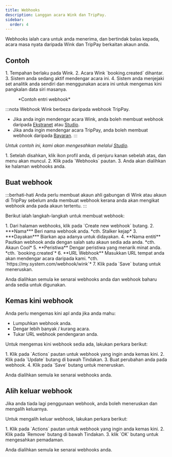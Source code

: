 ```yaml
---
title: Webhooks
description: Langgan acara Wink dan TripPay.
sidebar:
  order: 4
---
```


Webhooks ialah cara untuk anda menerima, dan bertindak balas kepada, acara masa nyata daripada Wink dan TripPay berkaitan akaun anda.

## Contoh

<Steps>
  1. Tempahan berlaku pada Wink.
  2. Acara Wink `booking.created` dihantar.
  3. Sistem anda sedang aktif mendengar acara ini.
  4. Sistem anda menjejaki set analitik anda sendiri dan menggunakan acara ini untuk mengemas kini pangkalan data siri masanya.
</Steps>


<figure>
  <CloudinaryImage width="350" height="215" resize="scale" quality="best" alt="Contoh webhook" src="academy/webhook" errorImage="noimage_opaque_nyrtl0.png" />

  <figcaption>*Contoh entri webhook*</figcaption>
</figure>


:::nota
Webhook Wink berbeza daripada webhook TripPay.

* Jika anda ingin mendengar acara Wink, anda boleh membuat webhook daripada [Ekstranet](https://extranet.wink.travel) atau [Studio](https://studio.wink.travel).
* Jika anda ingin mendengar acara TripPay, anda boleh membuat webhook daripada [Bayaran](https://pay.wink.travel).
  :::

*Untuk contoh ini, kami akan mengesahkan melalui [Studio](https://studio.wink.travel).*

<Steps>
  1. Setelah disahkan, klik ikon profil anda, di penjuru kanan sebelah atas, dan menu akan muncul.
  2. Klik pada `Webhooks` pautan.
  3. Anda akan dialihkan ke halaman webhooks anda.
</Steps>


## Buat webhook

:::berhati-hati
Anda perlu membuat akaun ahli gabungan di Wink atau akaun di TripPay sebelum anda membuat webhook kerana anda akan mengikat webhook anda pada akaun tertentu.
:::

Berikut ialah langkah-langkah untuk membuat webhook:

<Steps>
  1. Dari halaman webhooks, klik pada `Create new webhook` butang.
  2. ***Nama*** Beri nama webhook anda. *cth. Stalker kejap*
  3. ***Dayakan*** Biarkan apa adanya untuk didayakan.
  4. **Nama entiti** Pautkan webhook anda dengan salah satu akaun sedia ada anda. *cth. Akaun Cool*
  5. **Peristiwa** Dengar peristiwa yang menarik minat anda. *cth. `booking.created`*
  6. **URL Webhook** Masukkan URL tempat anda akan mendengar acara daripada kami. *cth. `https://my.system.com/webhook/wink`*
  7. Klik pada `Save` butang untuk meneruskan.
</Steps>


Anda dialihkan semula ke senarai webhooks anda dan webhook baharu anda sedia untuk digunakan.

## Kemas kini webhook

Anda perlu mengemas kini apl anda jika anda mahu:

* Lumpuhkan webhook anda.
* Dengar lebih banyak / kurang acara.
* Tukar URL webhook pendengaran anda.

Untuk mengemas kini webhook sedia ada, lakukan perkara berikut:

<Steps>
  1. Klik pada `Actions` pautan untuk webhook yang ingin anda kemas kini.
  2. Klik pada `Update` butang di bawah Tindakan.
  3. Buat perubahan anda pada webhook.
  4. Klik pada `Save` butang untuk meneruskan.
</Steps>


Anda dialihkan semula ke senarai webhooks anda.

## Alih keluar webhook

Jika anda tiada lagi penggunaan webhook, anda boleh meneruskan dan mengalih keluarnya.

Untuk mengalih keluar webhook, lakukan perkara berikut:

<Steps>
  1. Klik pada `Actions` pautan untuk webhook yang ingin anda kemas kini.
  2. Klik pada `Remove` butang di bawah Tindakan.
  3. klik `OK` butang untuk mengesahkan pemadaman.
</Steps>


Anda dialihkan semula ke senarai webhooks anda.

